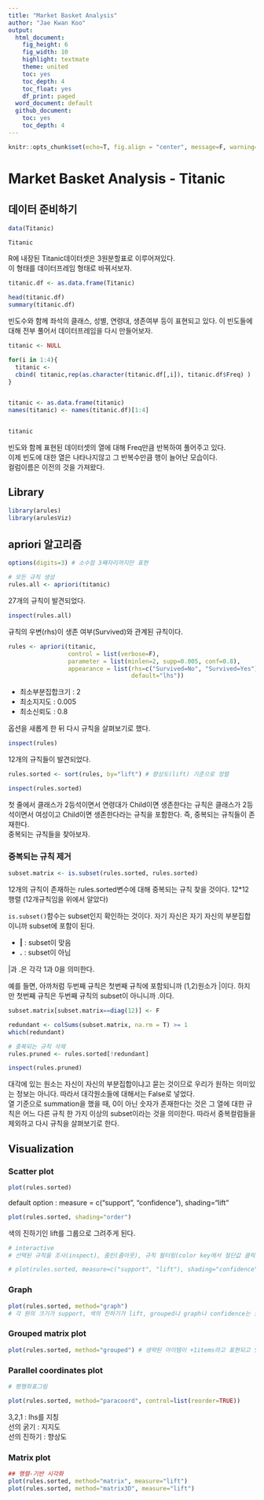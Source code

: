```yaml
---
title: "Market Basket Analysis"
author: "Jae Kwan Koo"
output:
  html_document:
    fig_height: 6
    fig_width: 10
    highlight: textmate
    theme: united
    toc: yes
    toc_depth: 4
    toc_float: yes
    df_print: paged
  word_document: default
  github_document:
    toc: yes
    toc_depth: 4
---  
```


```r
knitr::opts_chunk$set(echo=T, fig.align = "center", message=F, warning=F, fig.height = 5, cache=F, dpi = 300, dev = "png")
```  


# Market Basket Analysis - Titanic  

## 데이터 준비하기  

```r
data(Titanic)

Titanic
```  

R에 내장된 Titanic데이터셋은 3원분할표로 이루어져있다.  
이 형태를 데이터프레임 형태로 바꿔서보자.  

```r
titanic.df <- as.data.frame(Titanic)

head(titanic.df)
summary(titanic.df)
```  

빈도수와 함께 좌석의 클래스, 성별, 연령대, 생존여부 등이 표현되고 있다. 이 빈도들에 대해 전부 풀어서 데이터프레임을 다시 만들어보자.  

```r
titanic <- NULL

for(i in 1:4){
  titanic <- 
  cbind( titanic,rep(as.character(titanic.df[,i]), titanic.df$Freq) )
}


titanic <- as.data.frame(titanic)
names(titanic) <- names(titanic.df)[1:4]


titanic
```  

빈도와 함께 표현된 데이터셋의 열에 대해 Freq만큼 반복하여 풀어주고 있다.  
이제 빈도에 대한 열은 나타나지않고 그 반복수만큼 행이 늘어난 모습이다.  
컬럼이름은 이전의 것을 가져왔다.  

## Library  

```r
library(arules)
library(arulesViz)
```  

## apriori 알고리즘  

```r
options(digits=3) # 소수점 3째자리까지만 표현

# 모든 규칙 생성
rules.all <- apriori(titanic)
```  

27개의 규칙이 발견되었다.  

```r
inspect(rules.all)
```  

규칙의 우변(rhs)이 생존 여부(Survived)와 관계된 규칙이다.  



```r
rules <- apriori(titanic, 
                 control = list(verbose=F),
                 parameter = list(minlen=2, supp=0.005, conf=0.8),
                 appearance = list(rhs=c("Survived=No", "Survived=Yes"),
                                   default="lhs"))
```  

* 최소부분집합크기 : 2  
* 최소지지도 : 0.005  
* 최소신뢰도 : 0.8  

옵션을 새롭게 한 뒤 다시 규칙을 살펴보기로 했다.  


```r
inspect(rules)
```  

12개의 규칙들이 발견되었다.  

```r
rules.sorted <- sort(rules, by="lift") # 향상도(lift) 기준으로 정렬

inspect(rules.sorted)
```  

첫 줄에서 클래스가 2등석이면서 연령대가 Child이면 생존한다는 규칙은 클래스가 2등석이면서 여성이고 Child이면 생존한다라는 규칙을 포함한다. 즉, 중복되는 규칙들이 존재한다.  
중복되는 규칙들을 찾아보자.  

### 중복되는 규칙 제거  

```r
subset.matrix <- is.subset(rules.sorted, rules.sorted)
```  

12개의 규칙이 존재하는 rules.sorted변수에 대해 중복되는 규칙 찾을 것이다. 12*12 행렬 (12개규칙임을 위에서 알았다)  

`is.subset()`함수는 subset인지 확인하는 것이다. 자기 자신은 자기 자신의 부분집합이니까 subset에 포함이 된다.  

* **|** : subset이 맞음  
* **.** : subset이 아님  

|과 .은 각각 1과 0을 의미한다.  

예를 들면, 아까처럼 두번째 규칙은 첫번째 규칙에 포함되니까 (1,2)원소가 |이다. 하지만 첫번째 규칙은 두번째 규칙의 subset이 아니니까 .이다.  

```r
subset.matrix[subset.matrix==diag(12)] <- F

redundant <- colSums(subset.matrix, na.rm = T) >= 1
which(redundant)

# 중복되는 규칙 삭제
rules.pruned <- rules.sorted[!redundant]

inspect(rules.pruned)
```  

대각에 있는  원소는 자신이 자신의 부분집합이냐고 묻는 것이므로 우리가 원하는 의미있는 정보는 아니다. 따라서 대각원소들에 대해서는 False로 넣었다.  
열 기준으로 summation을 했을 때, 0이 아닌 숫자가 존재한다는 것은 그 열에 대한 규칙은 어느 다른 규칙 한 가지 이상의 subset이라는 것을 의미한다. 따라서 중복컬럼들을 제외하고 다시 규칙을 살펴보기로 한다.  

## Visualization {.tabset .tabset-fade .tabset-pills}  

### Scatter plot  

```r
plot(rules.sorted)
```  

default option : measure = c("support", "confidence"), shading="lift"  

```r
plot(rules.sorted, shading="order")
```  

색의 진하기인 lift를 그룹으로 그려주게 된다.  

```r
# interactive
# 선택된 규칙을 조사(inspect), 줌인(줌아웃), 규칙 필터링(color key에서 절단값 클릭)

# plot(rules.sorted, measure=c("support", "lift"), shading="confidence", interactive=TRUE) 
```  


### Graph  

```r
plot(rules.sorted, method="graph") 
# 각 원의 크기가 support, 색의 진하기가 lift, grouped나 graph나 confidence는 모두 빠져있다는 단점도 있다.
```


### Grouped matrix plot  

```r
plot(rules.sorted, method="grouped") # 생략된 아이템이 +1items라고 표현되고 있음
```  


### Parallel coordinates plot  

```r
# 평행좌표그림

plot(rules.sorted, method="paracoord", control=list(reorder=TRUE))
```  

3,2,1 : lhs를 지칭  
선의 굵기 : 지지도  
선의 진하기 : 향상도  

### Matrix plot  

```r
## 행렬-기반 시각화
plot(rules.sorted, method="matrix", measure="lift")
plot(rules.sorted, method="matrix3D", measure="lift")
```



